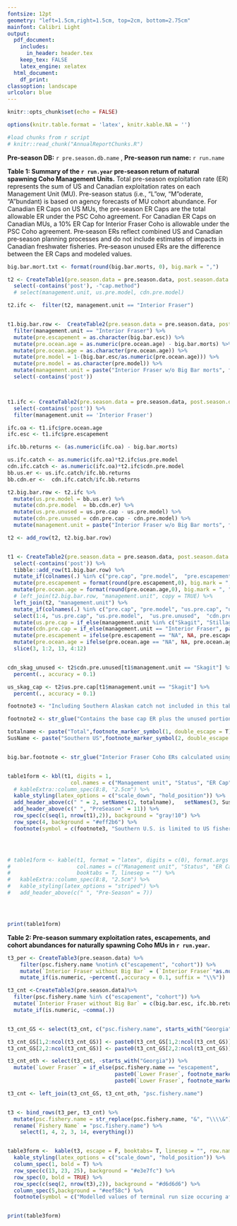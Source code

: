 ```yaml
---
fontsize: 12pt
geometry: "left=1.5cm,right=1.5cm, top=2cm, bottom=2.75cm"
mainfont: Calibri Light
output:
  pdf_document:
    includes:
      in_header: header.tex
    keep_tex: FALSE
    latex_engine: xelatex
  html_document:
    df_print: 
classoption: landscape
urlcolor: blue
---
```




```r
knitr::opts_chunk$set(echo = FALSE)

options(knitr.table.format = 'latex', knitr.kable.NA = '')

#load chunks from r script
# knitr::read_chunk("AnnualReportChunks.R")


```

\thispagestyle{empty}

**Pre-season DB:** `r pre.season.db.name` , **Pre-season run name:** `r run.name`  \newline


 **Table 1: Summary of the `r run.year` pre-season return of natural spawning Coho Management Units.**
                    Total pre-season exploitation rate (ER) represents the sum of US and Canadian exploitation rates on each
                    Management Unit (MU). Pre-season status (i.e., "L"ow, "M"oderate, "A"bundant) is based on agency forecasts of MU cohort abundance.
                    For Canadian ER Caps on US MUs, the pre‐season ER Caps are the total allowable ER
under the PSC Coho agreement. For Canadian ER Caps on Canadian MUs, a 10% ER Cap for Interior Fraser Coho is allowable under the PSC Coho
agreement. Pre‐season ERs reflect combined US and Canadian pre‐season planning processes and do not include estimates of impacts in Canadian
freshwater fisheries. Pre‐season unused ERs are the difference between the ER Caps and modeled values.



```r

big.bar.mort.txt <- format(round(big.bar.morts, 0), big.mark = ",")

t2 <- CreateTable1(pre.season.data = pre.season.data, post.season.data = pre.season.data, run.year = run.year) %>%
  select(-contains('post'), -"cap.method")
  # select(management.unit, us.pre.model, cdn.pre.model)

t2.ifc <-  filter(t2, management.unit == "Interior Fraser") 


t1.big.bar.row <-  CreateTable2(pre.season.data = pre.season.data, post.season.data = pre.season.data, run.year = run.year) %>%
  filter(management.unit == "Interior Fraser") %>%
  mutate(pre.escapement = as.character(big.bar.esc)) %>%
  mutate(pre.ocean.age = as.numeric(pre.ocean.age) - big.bar.morts) %>%
  mutate(pre.ocean.age = as.character(pre.ocean.age)) %>%
  mutate(pre.model = 1-(big.bar.esc/as.numeric(pre.ocean.age))) %>%
  mutate(pre.model = as.character(pre.model)) %>%
  mutate(management.unit = paste("Interior Fraser w/o Big Bar morts", footnote_marker_symbol(4, format = "latex"), sep=" ")) %>%
  select(-contains('post'))



t1.ifc <- CreateTable2(pre.season.data = pre.season.data, post.season.data = pre.season.data, run.year = run.year) %>%
  select(-contains('post')) %>%
  filter(management.unit == 'Interior Fraser')

ifc.oa <- t1.ifc$pre.ocean.age
ifc.esc <- t1.ifc$pre.escapement

ifc.bb.returns <- (as.numeric(ifc.oa) - big.bar.morts)

us.ifc.catch <- as.numeric(ifc.oa)*t2.ifc$us.pre.model
cdn.ifc.catch <- as.numeric(ifc.oa)*t2.ifc$cdn.pre.model
bb.us.er <- us.ifc.catch/ifc.bb.returns
bb.cdn.er <-  cdn.ifc.catch/ifc.bb.returns

t2.big.bar.row <- t2.ifc %>%
  mutate(us.pre.model = bb.us.er) %>%
  mutate(cdn.pre.model  = bb.cdn.er) %>%
  mutate(us.pre.unused = us.pre.cap - us.pre.model) %>%
  mutate(cdn.pre.unused = cdn.pre.cap - cdn.pre.model) %>%
  mutate(management.unit = paste("Interior Fraser w/o Big Bar morts", footnote_marker_symbol(4, format = "latex"), sep=" ")) 

t2 <- add_row(t2, t2.big.bar.row)


t1 <- CreateTable2(pre.season.data = pre.season.data, post.season.data = pre.season.data, run.year = run.year) %>%
  select(-contains('post')) %>%
  tibble::add_row(t1.big.bar.row) %>%
  mutate_if(colnames(.) %in% c("pre.cap", "pre.model",  "pre.escapement", "pre.ocean.age"), ~as.double(as.character(.))) %>%
  mutate(pre.escapement = format(round(pre.escapement,0), big.mark = ", ", trim = TRUE, na.encode = TRUE)) %>%
  mutate(pre.ocean.age = format(round(pre.ocean.age,0), big.mark = ", ", trim = TRUE, na.encode = TRUE)) %>%
  # left_join(t2.big.bar.row, "management.unit", copy = TRUE) %>%
  left_join(t2, "management.unit") %>%
  mutate_if(colnames(.) %in% c("pre.cap", "pre.model", "us.pre.cap", "us.pre.model",  "us.pre.unused",  "cdn.pre.cap", "cdn.pre.model", "cdn.pre.unused"),  ~percent(.,accuracy = 0.1, suffix = "\\%")) %>%
  select(1:4, "us.pre.cap", "us.pre.model",  "us.pre.unused",  "cdn.pre.cap", "cdn.pre.model", "cdn.pre.unused", everything())%>%
  mutate(us.pre.cap = if_else(management.unit %in% c("Skagit", "Stillaguamish", "Snohomish", "Hood Canal", "US Strait JDF", "Quillayute", "Hoh", "Queets", "Grays Harbor"), paste(us.pre.cap, footnote_marker_symbol(3, "latex",), sep = " "), us.pre.cap ))%>%
  mutate(cdn.pre.cap = if_else(management.unit == "Interior Fraser", paste(cdn.pre.cap, footnote_marker_symbol(3, "latex"), sep = " "), cdn.pre.cap)) %>%
  mutate(pre.escapement = ifelse(pre.escapement == "NA", NA, pre.escapement)) %>%
  mutate(pre.ocean.age = ifelse(pre.ocean.age == "NA", NA, pre.ocean.age)) %>%
  slice(3, 1:2, 13, 4:12)


cdn_skag_unused <- t2$cdn.pre.unused[t1$management.unit == "Skagit"] %>%
  percent(., accuracy = 0.1)

us_skag_cap <- t2$us.pre.cap[t1$management.unit == "Skagit"] %>%
  percent(., accuracy = 0.1)

footnote3 <- "Including Southern Alaskan catch not included in this table (see table 2)."

footnote2 <- str_glue("Contains the base cap ER plus the unused portion of the intercepting party's ER. For example in the preseason, Skagit includes US share plus the unused {cdn_skag_unused} Canadian allocation, totalling {us_skag_cap} total US allocation.")

totalname <- paste("Total",footnote_marker_symbol(1, double_escape = T), sep=" ")
SusName <- paste("Southern US",footnote_marker_symbol(2, double_escape = T), sep=" ")


big.bar.footnote <- str_glue("Interior Fraser Coho ERs calculated using escapement without an estimated {big.bar.mort.txt} Big Bar mortalities are highlighted in yellow")


table1form <- kbl(t1, digits = 1,
                    col.names = c("Management unit", "Status", "ER Cap", "ER Model","US ER Cap", "US ER Model", "US Unused","Cdn Cap", "Cdn ER Model", "Cdn Unused",  "Escapement", "Recruitment (Ocean Age-3)"), escape = F,  linesep = "", booktabs = T, format = "latex") %>%
  # kableExtra::column_spec(8:8, "2.5cm") %>%
  kable_styling(latex_options = c("scale_down", "hold_position")) %>%
  add_header_above(c(" " = 2, setNames(2, totalname),   setNames(3, SusName), "Canadian" = 3), escape = FALSE)  %>%
  add_header_above(c(" ", "PreSeason" = 11)) %>%
  row_spec(c(seq(1, nrow(t1),2)), background = "gray!10") %>%
  row_spec(4, background = "#eff2b6") %>%
  footnote(symbol = c(footnote3, "Southern U.S. is limited to US fisheries south of the Canadian border.", footnote2, big.bar.footnote), threeparttable = T)




# table1form <- kable(t1, format = "latex", digits = c(0), format.args = list(big.mark =","), escape = T,
#                     col.names = c("Management unit", "Status", "ER Cap", "ER Model", "Southern US ER Model", "Cdn ER Model", "Escapement", "Recruitment (Ocean Age-3)"), label = "GUYUYUYUYUY",
#                     booktabs = T, linesep = "") %>%
#   kableExtra::column_spec(8:8, "2.5cm") %>%
#   kable_styling(latex_options = "striped") %>%
#   add_header_above(c(" ", "Pre-Season" = 7))




print(table1form)


```


\newpage 
\thispagestyle{empty}

**Table 2: Pre-season summary exploitation rates, escapements, and cohort abundances for naturally spawning Coho MUs in `r run.year`.**


```r

t3_per <- CreateTable3(pre.season.data) %>%
    filter(psc.fishery.name %notin% c("escapement", "cohort")) %>%
    mutate(`Interior Fraser without Big Bar` = (`Interior Fraser`*as.numeric(ifc.oa))/ifc.bb.returns) %>%
    mutate_if(is.numeric, ~percent(.,accuracy = 0.1, suffix = "\\%")) 

t3_cnt <-CreateTable3(pre.season.data)%>%
  filter(psc.fishery.name %in% c("escapement", "cohort")) %>%
  mutate(`Interior Fraser without Big Bar` = c(big.bar.esc, ifc.bb.returns)) %>%
  mutate_if(is.numeric, ~comma(.))


t3_cnt_GS <- select(t3_cnt, c("psc.fishery.name", starts_with("Georgia")))

t3_cnt_GS[1,2:ncol(t3_cnt_GS)] <- paste0(t3_cnt_GS[1,2:ncol(t3_cnt_GS)], footnote_marker_symbol(3))
t3_cnt_GS[2,2:ncol(t3_cnt_GS)] <- paste0(t3_cnt_GS[2,2:ncol(t3_cnt_GS)], footnote_marker_symbol(2))

t3_cnt_oth <- select(t3_cnt, -starts_with("Georgia")) %>%
  mutate(`Lower Fraser` = if_else(psc.fishery.name == "escapement",
                                  paste0(`Lower Fraser`, footnote_marker_symbol(1)," "),
                                  paste0(`Lower Fraser`, footnote_marker_symbol(2))))

t3_cnt <- left_join(t3_cnt_GS, t3_cnt_oth, "psc.fishery.name")


t3 <- bind_rows(t3_per, t3_cnt) %>%
  mutate(psc.fishery.name = str_replace(psc.fishery.name, "&", "\\\\&")) %>%
  rename(`Fishery Name` = "psc.fishery.name") %>%
    select(1, 4, 2, 3, 14, everything())


table3form <-  kable(t3, escape = F, booktabs= T, linesep = "", row.names = FALSE,  col.names = linebreak(c("Fishery name", "Georgia\nStrait", "Lower\nFraser","Interior\nFraser", paste0("Interior Fraser\nw/o Big Bar morts",  footnote_marker_symbol(4, "latex")), "Skagit", "Stillaguamish", "Snohomish", "Hood\nCanal", "US Strait\nJDF", "Quillayute", "Hoh", "Queets", "Grays\nHarbor"))) %>%
  kable_styling(latex_options = c("scale_down", "hold_position")) %>%
  column_spec(1, bold = T) %>%
  row_spec(c(13, 23, 25), background = "#e3e7fc") %>%
  row_spec(0, bold = TRUE) %>%
  row_spec(c(seq(2, nrow(t3),2)), background = "#d6d6d6") %>%
  column_spec(5,background = "#eef58c") %>%
  footnote(symbol = c("Modelled values of terminal run size occuring after lower Fraser in river fisheries", " Modelled values of terminal run size that are not directly estimated", "Modelled values that are not directly estimated", big.bar.footnote), threeparttable = T)


print(table3form)

```

